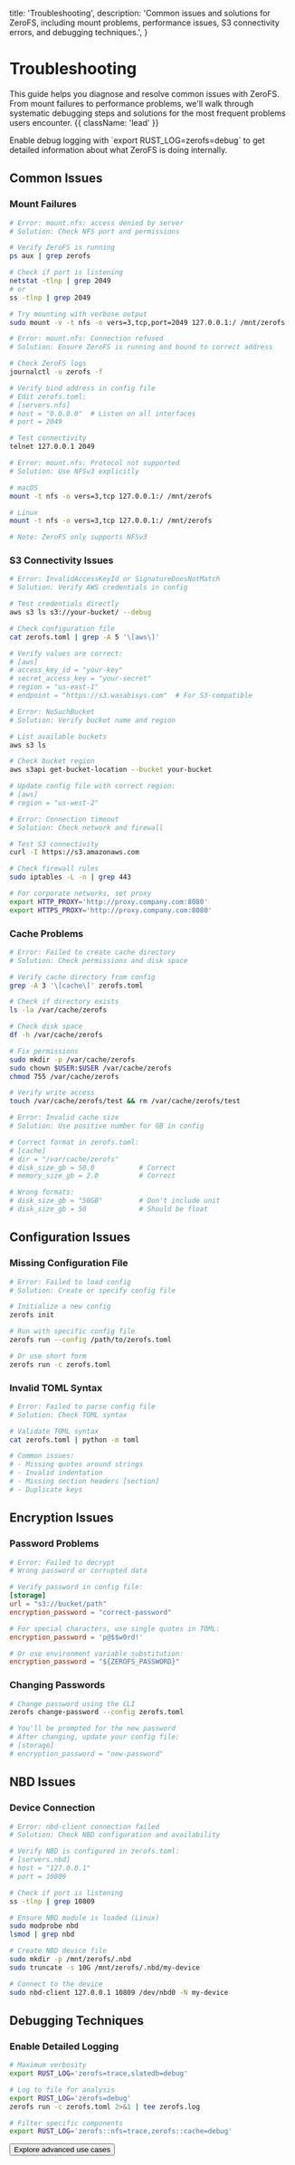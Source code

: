   title: 'Troubleshooting',
  description:
    'Common issues and solutions for ZeroFS, including mount problems, performance issues, S3 connectivity errors, and debugging techniques.',
}

# Troubleshooting

This guide helps you diagnose and resolve common issues with ZeroFS. From mount failures to performance problems, we'll walk through systematic debugging steps and solutions for the most frequent problems users encounter. {{ className: 'lead' }}

<Note>
  Enable debug logging with `export RUST_LOG=zerofs=debug` to get detailed information about what ZeroFS is doing internally.
</Note>

## Common Issues

### Mount Failures

<CodeGroup>

```bash {{ title: 'Permission Denied' }}
# Error: mount.nfs: access denied by server
# Solution: Check NFS port and permissions

# Verify ZeroFS is running
ps aux | grep zerofs

# Check if port is listening
netstat -tlnp | grep 2049
# or
ss -tlnp | grep 2049

# Try mounting with verbose output
sudo mount -v -t nfs -o vers=3,tcp,port=2049 127.0.0.1:/ /mnt/zerofs
```

```bash {{ title: 'Connection Refused' }}
# Error: mount.nfs: Connection refused
# Solution: Ensure ZeroFS is running and bound to correct address

# Check ZeroFS logs
journalctl -u zerofs -f

# Verify bind address in config file
# Edit zerofs.toml:
# [servers.nfs]
# host = "0.0.0.0"  # Listen on all interfaces
# port = 2049

# Test connectivity
telnet 127.0.0.1 2049
```

```bash {{ title: 'Protocol Not Supported' }}
# Error: mount.nfs: Protocol not supported
# Solution: Use NFSv3 explicitly

# macOS
mount -t nfs -o vers=3,tcp 127.0.0.1:/ /mnt/zerofs

# Linux
mount -t nfs -o vers=3,tcp 127.0.0.1:/ /mnt/zerofs

# Note: ZeroFS only supports NFSv3
```

</CodeGroup>

### S3 Connectivity Issues

<CodeGroup>

```bash {{ title: 'Invalid Credentials' }}
# Error: InvalidAccessKeyId or SignatureDoesNotMatch
# Solution: Verify AWS credentials in config

# Test credentials directly
aws s3 ls s3://your-bucket/ --debug

# Check configuration file
cat zerofs.toml | grep -A 5 '\[aws\]'

# Verify values are correct:
# [aws]
# access_key_id = "your-key"
# secret_access_key = "your-secret"
# region = "us-east-1"
# endpoint = "https://s3.wasabisys.com"  # For S3-compatible
```

```bash {{ title: 'Bucket Not Found' }}
# Error: NoSuchBucket
# Solution: Verify bucket name and region

# List available buckets
aws s3 ls

# Check bucket region
aws s3api get-bucket-location --bucket your-bucket

# Update config file with correct region:
# [aws]
# region = "us-west-2"
```

```bash {{ title: 'Network Timeouts' }}
# Error: Connection timeout
# Solution: Check network and firewall

# Test S3 connectivity
curl -I https://s3.amazonaws.com

# Check firewall rules
sudo iptables -L -n | grep 443

# For corporate networks, set proxy
export HTTP_PROXY='http://proxy.company.com:8080'
export HTTPS_PROXY='http://proxy.company.com:8080'
```

</CodeGroup>

### Cache Problems

<CodeGroup>

```bash {{ title: 'Cache Directory Issues' }}
# Error: Failed to create cache directory
# Solution: Check permissions and disk space

# Verify cache directory from config
grep -A 3 '\[cache\]' zerofs.toml

# Check if directory exists
ls -la /var/cache/zerofs

# Check disk space
df -h /var/cache/zerofs

# Fix permissions
sudo mkdir -p /var/cache/zerofs
sudo chown $USER:$USER /var/cache/zerofs
chmod 755 /var/cache/zerofs

# Verify write access
touch /var/cache/zerofs/test && rm /var/cache/zerofs/test
```

```bash {{ title: 'Cache Size Errors' }}
# Error: Invalid cache size
# Solution: Use positive number for GB in config

# Correct format in zerofs.toml:
# [cache]
# dir = "/var/cache/zerofs"
# disk_size_gb = 50.0           # Correct
# memory_size_gb = 2.0          # Correct

# Wrong formats:
# disk_size_gb = "50GB"         # Don't include unit
# disk_size_gb = 50             # Should be float
```

</CodeGroup>

## Configuration Issues

### Missing Configuration File

```bash
# Error: Failed to load config
# Solution: Create or specify config file

# Initialize a new config
zerofs init

# Run with specific config file
zerofs run --config /path/to/zerofs.toml

# Or use short form
zerofs run -c zerofs.toml
```

### Invalid TOML Syntax

```bash
# Error: Failed to parse config file
# Solution: Check TOML syntax

# Validate TOML syntax
cat zerofs.toml | python -m toml

# Common issues:
# - Missing quotes around strings
# - Invalid indentation
# - Missing section headers [section]
# - Duplicate keys
```

## Encryption Issues

### Password Problems

```toml
# Error: Failed to decrypt
# Wrong password or corrupted data

# Verify password in config file:
[storage]
url = "s3://bucket/path"
encryption_password = "correct-password"

# For special characters, use single quotes in TOML:
encryption_password = 'p@$$w0rd!'

# Or use environment variable substitution:
encryption_password = "${ZEROFS_PASSWORD}"
```

### Changing Passwords

```bash
# Change password using the CLI
zerofs change-password --config zerofs.toml

# You'll be prompted for the new password
# After changing, update your config file:
# [storage]
# encryption_password = "new-password"
```

## NBD Issues

### Device Connection

```bash
# Error: nbd-client connection failed
# Solution: Check NBD configuration and availability

# Verify NBD is configured in zerofs.toml:
# [servers.nbd]
# host = "127.0.0.1"
# port = 10809

# Check if port is listening
ss -tlnp | grep 10809

# Ensure NBD module is loaded (Linux)
sudo modprobe nbd
lsmod | grep nbd

# Create NBD device file
sudo mkdir -p /mnt/zerofs/.nbd
sudo truncate -s 10G /mnt/zerofs/.nbd/my-device

# Connect to the device
sudo nbd-client 127.0.0.1 10809 /dev/nbd0 -N my-device
```

## Debugging Techniques

### Enable Detailed Logging

```bash
# Maximum verbosity
export RUST_LOG='zerofs=trace,slatedb=debug'

# Log to file for analysis
export RUST_LOG='zerofs=debug'
zerofs run -c zerofs.toml 2>&1 | tee zerofs.log

# Filter specific components
export RUST_LOG='zerofs::nfs=trace,zerofs::cache=debug'
```


<div className="not-prose">
  <Button href="/advanced-use-cases" variant="text" arrow="right">
    Explore advanced use cases
  </Button>
</div>
